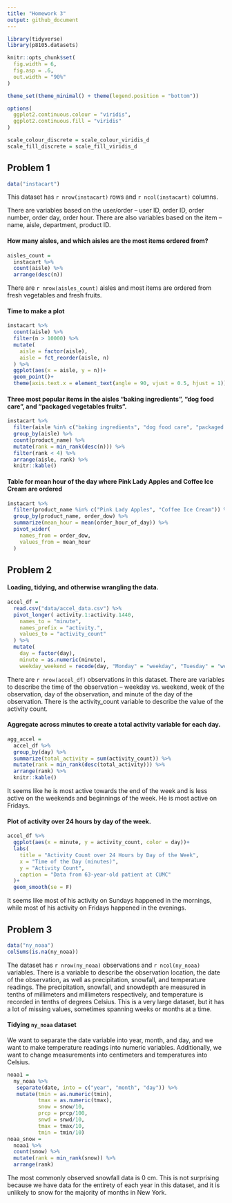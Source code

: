 ```yaml
---
title: "Homework 3"
output: github_document
---
```


```r
library(tidyverse)
library(p8105.datasets)

knitr::opts_chunk$set(
  fig.width = 6,
  fig.asp = .6,
  out.width = "90%"
)

theme_set(theme_minimal() + theme(legend.position = "bottom"))

options(
  ggplot2.continuous.colour = "viridis",
  ggplot2.continuous.fill = "viridis"
)

scale_colour_discrete = scale_colour_viridis_d
scale_fill_discrete = scale_fill_viridis_d
```

## Problem 1

```r
data("instacart")
```

This dataset has `r nrow(instacart)` rows and `r ncol(instacart)` columns.

There are variables based on the user/order -- user ID, order ID, order number, order day, order hour. There are also variables based on the item -- name, aisle, department, product ID.

#### How many aisles, and which aisles are the most items ordered from?

```r
aisles_count = 
  instacart %>% 
  count(aisle) %>% 
  arrange(desc(n))
```

There are `r nrow(aisles_count)` aisles and most items are ordered from fresh vegetables and fresh fruits.

#### Time to make a plot

```r
instacart %>% 
  count(aisle) %>% 
  filter(n > 10000) %>% 
  mutate(
    aisle = factor(aisle),
    aisle = fct_reorder(aisle, n)
  ) %>% 
  ggplot(aes(x = aisle, y = n))+
  geom_point()+
  theme(axis.text.x = element_text(angle = 90, vjust = 0.5, hjust = 1))
```

#### Three most popular items in the aisles "baking ingredients", "dog food care", and "packaged vegetables fruits".

```r
instacart %>% 
  filter(aisle %in% c("baking ingredients", "dog food care", "packaged vegetables fruits")) %>% 
  group_by(aisle) %>% 
  count(product_name) %>% 
  mutate(rank = min_rank(desc(n))) %>% 
  filter(rank < 4) %>% 
  arrange(aisle, rank) %>% 
  knitr::kable()
```

#### Table for mean hour of the day where Pink Lady Apples and Coffee Ice Cream are ordered

```r
instacart %>% 
  filter(product_name %in% c("Pink Lady Apples", "Coffee Ice Cream")) %>% 
  group_by(product_name, order_dow) %>% 
  summarize(mean_hour = mean(order_hour_of_day)) %>% 
  pivot_wider(
    names_from = order_dow,
    values_from = mean_hour
  )
```


## Problem 2

#### Loading, tidying, and otherwise wrangling the data.

```r
accel_df = 
  read.csv("data/accel_data.csv") %>% 
  pivot_longer( activity.1:activity.1440,
    names_to = "minute",
    names_prefix = "activity.",
    values_to = "activity_count"
  ) %>% 
  mutate(
    day = factor(day),
    minute = as.numeric(minute),
    weekday_weekend = recode(day, "Monday" = "weekday", "Tuesday" = "weekday", "Wednesday" = "weekday", "Thursday" = "weekday", "Friday" = "weekday", "Saturday" = "weekend", "Sunday" = "weekend"))
```

There are `r nrow(accel_df)` observations in this dataset. There are variables to describe the time of the observation -- weekday vs. weekend, week of the observation, day of the observation, and minute of the day of the observation. There is the activity_count variable to describe the value of the activity count.


#### Aggregate across minutes to create a total activity variable for each day.

```r
agg_accel = 
  accel_df %>% 
  group_by(day) %>% 
  summarize(total_activity = sum(activity_count)) %>% 
  mutate(rank = min_rank(desc(total_activity))) %>% 
  arrange(rank) %>% 
  knitr::kable()
```

It seems like he is most active towards the end of the week and is less active on the weekends and beginnings of the week. He is most active on Fridays.

#### Plot of activity over 24 hours by day of the week.

```r
accel_df %>% 
  ggplot(aes(x = minute, y = activity_count, color = day))+
  labs(
    title = "Activity Count over 24 Hours by Day of the Week",
    x = "Time of the Day (minutes)",
    y = "Activity Count",
    caption = "Data from 63-year-old patient at CUMC"
  )+
  geom_smooth(se = F)
```

It seems like most of his activity on Sundays happened in the mornings, while most of his activity on Fridays happened in the evenings.

## Problem 3

```r
data("ny_noaa")
colSums(is.na(ny_noaa))
```

The dataset has `r nrow(ny_noaa)` observations and `r ncol(ny_noaa)` variables. There is a variable to describe the observation location, the date of the observation, as well as precipitation, snowfall, and temperature readings. The precipitation, snowfall, and snowdepth are measured in tenths of millimeters and millimeters respectively, and temperature is recorded in tenths of degrees Celsius. This is a very large dataset, but it has a lot of missing values, sometimes spanning weeks or months at a time.

#### Tidying `ny_noaa` dataset

We want to separate the date variable into year, month, and day, and we want to make temperature readings into numeric variables. Additionally, we want to change measurements into centimeters and temperatures into Celsius.

```r
noaa1 = 
  ny_noaa %>% 
   separate(date, into = c("year", "month", "day")) %>% 
   mutate(tmin = as.numeric(tmin),
          tmax = as.numeric(tmax),
          snow = snow/10,
          prcp = prcp/100,
          snwd = snwd/10,
          tmax = tmax/10,
          tmin = tmin/10) 
noaa_snow =
  noaa1 %>% 
  count(snow) %>% 
  mutate(rank = min_rank(snow)) %>% 
  arrange(rank)
```

The most commonly observed snowfall data is 0 cm. This is not surprising because we have data for the entirety of each year in this dataset, and it is unlikely to snow for the majority of months in New York.



